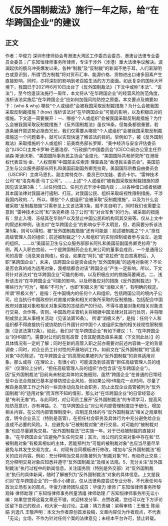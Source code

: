 # 《反外国制裁法》施行一年之际，给“在华跨国企业”的建议
## 正文
作者：华俊力 深圳市律师协会粤港澳大湾区工作委员会委员、港澳台法律专业委员会委员；广东知恒律师事务所律师，专注于涉外（涉港）重大法律争议解决。波澜起伏的俄乌冲突爆发以来，各种“制裁”及“反制裁”的新闻不绝于耳，人们渐渐明白或意识到，所谓“西方制裁”将对货币汇率、能源价格、货物进出口诸多因素产生直接影响，同时，亦将深刻的影响到老百姓生活的方方面面。如此复杂的国际大环境下，我国已于2021年6月10日出台了《反外国制裁法》（下文中或称“本法”、“该法”），至今恰逢该法施行一周年，本文将从“在华跨国企业”的经营风险防范角度，浅析该法实施后“在华跨国企业”应如何加强风险防控之原委。本文要点及摘要如下：(who & why) 哪些“个人或组织”会被我国采取反制裁措施？为什么会被我国采取反制裁措施？(how) 浅析该法对“在华跨国企业”可能的影响，以及积极应对的措施。下文逐一简要展开：一、哪些“个人或组织”会被我国采取反制裁措施？为什么会被我国采取反制裁措施？《反外国制裁法》虽仅16条，但每条都很重要，若逐条展开叙述势必拖沓冗长，我们仅需要从哪些“个人或组织”会被我国采取反制裁措施这一个问题着手，就可以实现快速了解该法的目的。举例如下，被《反外国制裁法》采取措施的个人或组织：前美商务部长罗斯、“美中经济与安全评估委员会”(USCC)主席卡罗琳·巴塞洛缪、“行政部门中国委员会”(CECC)前办公室主任乔纳森·斯迪沃斯、“美国国际事务民主协会”金度允、“美国国际共和研究所”在港授权代表亚当·金、“人权观察”中国部主任索菲·理查森及“香港民主委员会”。美国前卫生与公众服务部部长阿扎和美国前副国务卿克拉奇。美国国际宗教自由委员会（USCIRF）主席马恩扎、副主席特克尔、委员巴尔加娃、委员卡尔。“雷神技术公司”和“洛克希德·马丁公司”。……上述“个人或组织”被我国采取反制裁措施的原因见该法第3条：“…以任何借口、任何方式干涉中国内政；…以各种借口或者依据其本国法律对我国进行遏制、打压，对我国公民、组织采取歧视性限制措施，干涉我国内政的…”。所以，哪些“个人或组织”会被采取“反制裁措施”，以及为什么会被采取“反制裁措施”只需参见上文该法第3条，就不言自明了。同时我们也需要注意到 “雷神技术公司”和“洛克希德·马丁公司”有“对台军售”的行为。被采取的措施有：禁止入境、冻结其在华财产以及禁止中国公民和机构同其交易等。仅从上文中的叙述和举例，该法对“在华跨国企业”的影响似乎不太明显，但，若简要分析该法第5条，则可以得知，被“反外国制裁措施”还有可能是：前述被制裁之“个人”担任高级管理人员的组织；前述被制裁之“个人和组织”的实际控制或者参与设立、运营的组织。……以“美国前卫生与公众服务部部长阿扎和美国前副国务卿克拉奇”为例，两人入职白宫前，一个是跨国制药企业礼来公司的董事会成员，一个是通用公司的高管（消息来自网络）。假设，如果在“阿扎”或“克拉奇”在白宫离职后，入职“某跨国企业”，未来，该跨国企业是否会成为“反外国制裁”的适用对象呢？不论是否会真的成为适用对象，我相信都会对该“跨国企业”产生一定影响。所以，下文将针对该法对“在华跨国企业”可能的影响，以及积极应对的措施简要阐述。二、浅析该法对“在华跨国企业”可能的影响，以及积极应对的措施《反外国制裁法》下，哪些行为“可为”，哪些“不可为”，也即“积极义务”和“消极义务”，有明确的规定。所谓“积极义务”，是指：在中国境内的任何个人和组织，包括跨国公司的境内子公司，应当执行中国政府针对直接对象和相关对象所采取的反制措施，包括配合中国政府对直接对象和相关对象采取的冻结资产的行动，不得与直接对象和相关对象进行交易、合作等。否则，中国政府主管机关将根据中国法律对其进行处罚，并将限制或禁止其从事相关活动（见该法第16条）。 所谓“消极义务”，是指：任何个人和组织都不得直接执行或协助执行外国针对中国个人或组织实施的相关歧视性限制措施（见该法第12条）。如此，我们对“在华跨国企业”有如下建议：1、“在华跨国企业”的HR部门，需要对公司的现有高管【含其配偶及直系亲属（下文同此处）】的具体情况有一定的了解；同时在新的高管入职之前亦需要对前述内容做一定的背景调查；同时，对企业员工针对性的开展培训工作。如前文在“反外国制裁”的“适用对象”中的陈述，“在华跨国企业”的高管如果被列为“反外国制裁”的具体适用对象，那么或将（在理论上，有很小的）可能波及到该高管“担任高级管理人员的组织”（仅理论上分析，“担任高级管理人员的组织”亦包含该“在华跨国企业”）。因“反外国制裁法”目前尚未制定具体的实施细则，虽然“跨国企业”在普通的日常经营中合法合规就已基本足够防控企业风险，但如果公司HR能花一点时间，尽量了解自身高管工作之外的一些具体动向及社会职务，防止出现企业高管被列为“反外国制裁”的“适用对象”而浑然不知的情形，那么对“在华跨国企业”的日常经营必是“有利无害”的。与此同时，对公司员工展开“反外国制裁法”的专项学习，提高风险防范意识，亦有裨益。2、“在华跨国企业”对公司内部管理制度应予细化，增加相关内容。在公司内部管理制度中，应制定具体的与“反外国制裁法”相关之规章制度，明令企业员工（特别是高管），在担任社会职务及具体行为中充分避免给企业造成不必要的风险。3、应避免与“已被制裁对象”进行交易，对可能的“被制裁对象”也应尽量避免交易。“反外国制裁法”已实施一年。对于已经被制裁的直接对象，“在华跨国企业”应避免产生任何交易；其次，当公司的交易对象中存在和“已被制裁对象”有极其相似的主体，若能预判为“可能的被制裁对象”也应当尽量尽早避免与其发生交易为宜。4、对现有合同模板进行修改，增加与“反外国制裁法”相关的应对内容。例如：充分释明当交易对象被列为“制裁对象”时，有权终止交易；充分释明交易对象应知悉并遵守“反外国制裁法”及相关法规。5、充分关注“反外国制裁法”执行过程中的新闻信息。关注国务院（特别是外交部）对“反外国制裁法”执行的具体新闻，随时了解被列为“反外国制裁法”对象的具体信息。上文是我们对“在华跨国企业”的一些小小建议，仅从法律角度尝试专业分析，不代表任何与政治立场有关的观点。华俊力律师团队成员：华俊力  律师  广东知恒律师事务所黎观锋  律师助理  广东知恒律师事务所童清禧  律师助理  广东知恒律师事务所无讼小编：如果您觉得这篇文章还不错，欢迎转发分享、点赞收藏，您也可以在下方评论区留下自己的观点，和大家一起讨论。主编：靖力责编：梁萌审核：王雅玉 陈丽娟 刘逸凡 王敬声明：本文为作者原创首发投稿，文章内容仅为作者观点，不代表「无讼」立场，不作为针对任何个案的法律意见；未经本平台许可，禁止转载。